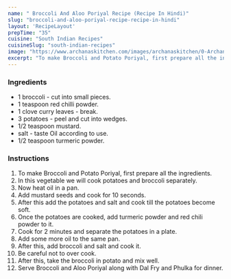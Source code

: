 ---
name: " Broccoli And Aloo Poriyal Recipe (Recipe In Hindi)"
slug: "broccoli-and-aloo-poriyal-recipe-recipe-in-hindi"
layout: 'RecipeLayout'
prepTime: "35"
cuisine: "South Indian Recipes"
cuisineSlug: "south-indian-recipes"
image: "https://www.archanaskitchen.com/images/archanaskitchen/0-Archanas-Kitchen-Recipes/2016/1-Archana/Broccoli_and_Potato_Porial_Curry_Stir_Fry-3.jpg"
excerpt: "To make Broccoli and Potato Poriyal, first prepare all the ingredients"
---

### Ingredients

- 1 broccoli - cut into small pieces.
-  1 teaspoon red chilli powder.
-  1 clove curry leaves - break.
-  3 potatoes - peel and cut into wedges.
-  1/2 teaspoon mustard.
-  salt - taste Oil according to use.
-  1/2 teaspoon turmeric powder.

### Instructions

1. To make Broccoli and Potato Poriyal, first prepare all the ingredients.
1. In this vegetable we will cook potatoes and broccoli separately.
1. Now heat oil in a pan.
1. Add mustard seeds and cook for 10 seconds.
1. After this add the potatoes and salt and cook till the potatoes become soft.
1. Once the potatoes are cooked, add turmeric powder and red chili powder to it.
1. Cook for 2 minutes and separate the potatoes in a plate.
1. Add some more oil to the same pan.
1. After this, add broccoli and salt and cook it.
1. Be careful not to over cook.
1. After this, take the broccoli in potato and mix well.
1. Serve Broccoli and Aloo Poriyal along with Dal Fry and Phulka for dinner.

